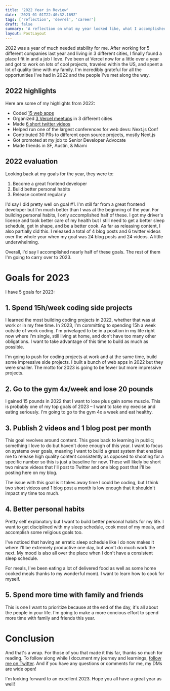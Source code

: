 ```yaml
---
title: '2022 Year in Review'
date: '2023-01-01T22:40:32.169Z'
tags: ['reflection', 'devrel', 'career']
draft: false
summary: 'A reflection on what my year looked like, what I accomplished, and my goals for 2023.'
layout: PostLayout
---
```


2022 was a year of much needed stability for me. After working for 5 different companies last year and living in 3 different cities, I finally found a place I fit in and a job I love. I've been at Vercel now for a little over a year and got to work on lots of cool projects, traveled within the US, and spent a lot of quality time with my family. I'm incredibly grateful for all the opportunities I've had in 2022 and the people I've met along the way.

## 2022 highlights

Here are some of my highlights from 2022:

- Coded [15 web apps](https://twitter.com/nutlope/status/1609737208746868736)
- Organized [3 Vercel meetups](https://twitter.com/nutlope/status/1574791298506276871) in 3 different cities
- Made [6 short twitter videos](https://twitter.com/nutlope/status/1486899506981609482)
- Helped run one of the largest conferences for web devs: Next.js Conf
- Contributed 30 PRs to different open source projects, mostly Next.js
- Got promoted at my job to Senior Developer Advocate
- Made friends in SF, Austin, & Miami

## 2022 evaluation

Looking back at my goals for the year, they were to:

1. Become a great frontend developer
2. Build better personal habits
3. Release content regularly

I'd say I did pretty well on goal #1. I'm still far from a great frontend developer but I'm much better than I was at the beginning of the year. For building personal habits, I only accomplished half of these. I got my driver's license and took better care of my health but I still need to get a better sleep schedule, get in shape, and be a better cook. As far as releasing content, I also partially did this. I released a total of 4 blog posts and 6 twitter videos over the whole year when my goal was 24 blog posts and 24 videos. A little underwhelming.

Overall, I'd say I accomplished nearly half of these goals. The rest of them I'm going to carry over to 2023.

# Goals for 2023

I have 5 goals for 2023:

## 1. Spend 15h/week coding side projects

I learned the most building coding projects in 2022, whether that was at work or in my free time. In 2023, I'm committing to spending 15h a week outside of work coding. I'm privelaged to be in a position in my life right now where I'm single, still living at home, and don't have too many other obligations. I want to take advantage of this time to build as much as possible.

I'm going to push for coding projects at work and at the same time, build some impressive side projects. I built a bunch of web apps in 2022 but they were smaller. The motto for 2023 is going to be fewer but more impressive projects.

## 2. Go to the gym 4x/week and lose 20 pounds

I gained 15 pounds in 2022 that I want to lose plus gain some muscle. This is probably one of my top goals of 2023 – I want to take my execise and eating seriously. I'm going to go to the gym 4x a week and eat healthy.

## 3. Publish 2 videos and 1 blog post per month

This goal revolves around content. This goes back to learning in public; something I love to do but haven't done enough of this year. I want to focus on systems over goals, meaning I want to build a great system that enables me to release high quality content consistently as opposed to shooting for a specific number so this is just a baseline for now. These will likely be short two minute videos that I'll post to Twitter and one blog post that I'll be posting here on my blog.

The issue with this goal is it takes away time I could be coding, but I think two short videos and 1 blog post a month is low enough that it shouldn't impact my time too much.

## 4. Better personal habits

Pretty self explanatory but I want to build better personal habits for my life. I want to get disciplined with my sleep schedule, cook most of my meals, and accomplish some religious goals too.

I've noticed that having an erratic sleep schedule like I do now makes it where I'll be extremely productive one day, but won't do much work the next. My mood is also all over the place when I don't have a consistent sleep schedule.

For meals, I've been eating a lot of delivered food as well as some home cooked meals thanks to my wonderful mom). I want to learn how to cook for myself.

## 5. Spend more time with family and friends

This is one I want to prioritize because at the end of the day, it's all about the people in your life. I'm going to make a more concious effort to spend more time with family and friends this year.

# Conclusion

And that's a wrap. For those of you that made it this far, thanks so much for reading. To follow along while I document my journey and learnings, [follow me on Twitter](https://twitter.com/Nutlope). And if you have any questions or comments for me, my DMs are wide open!

I'm looking forward to an excellent 2023. Hope you all have a great year as well!

